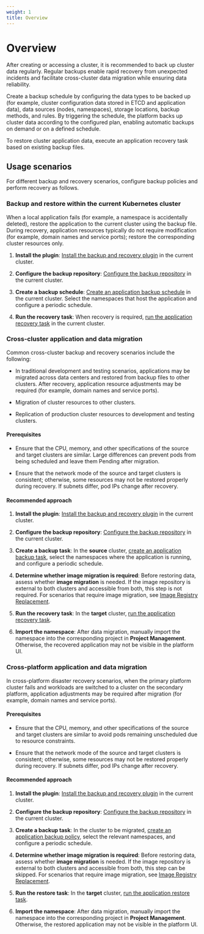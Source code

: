 ```yaml
---
weight: 1
title: Overview
---
```


# Overview

After creating or accessing a cluster, it is recommended to back up cluster data regularly. Regular backups enable rapid recovery from unexpected incidents and facilitate cross-cluster data migration while ensuring data reliability.

Create a backup schedule by configuring the data types to be backed up (for example, cluster configuration data stored in ETCD and application data), data sources (nodes, namespaces), storage locations, backup methods, and rules. By triggering the schedule, the platform backs up cluster data according to the configured plan, enabling automatic backups on demand or on a defined schedule.

To restore cluster application data, execute an application recovery task based on existing backup files.

## Usage scenarios

For different backup and recovery scenarios, configure backup policies and perform recovery as follows.

### Backup and restore within the current Kubernetes cluster

When a local application fails (for example, a namespace is accidentally deleted), restore the application to the current cluster using the backup file. During recovery, application resources typically do not require modification (for example, domain names and service ports); restore the corresponding cluster resources only.

1. **Install the plugin**: [Install the backup and recovery plugin](./install.mdx) in the current cluster.

2. **Configure the backup repository**: [Configure the backup repository](./repository.mdx) in the current cluster.

3. **Create a backup schedule**: [Create an application backup schedule](backups/app.mdx) in the current cluster. Select the namespaces that host the application and configure a periodic schedule.

4. **Run the recovery task**: When recovery is required, [run the application recovery task](recovery/app.mdx) in the current cluster.

### Cross-cluster application and data migration

Common cross-cluster backup and recovery scenarios include the following:

* In traditional development and testing scenarios, applications may be migrated across data centers and restored from backup files to other clusters. After recovery, application resource adjustments may be required (for example, domain names and service ports).

* Migration of cluster resources to other clusters.

* Replication of production cluster resources to development and testing clusters.

#### Prerequisites

* Ensure that the CPU, memory, and other specifications of the source and target clusters are similar. Large differences can prevent pods from being scheduled and leave them Pending after migration.

* Ensure that the network mode of the source and target clusters is consistent; otherwise, some resources may not be restored properly during recovery. If subnets differ, pod IPs change after recovery.

#### Recommended approach

1. **Install the plugin**: [Install the backup and recovery plugin](./install.mdx) in the current cluster.

2. **Configure the backup repository**: [Configure the backup repository](./repository.mdx) in the current cluster.

3. **Create a backup task**: In the **source** cluster, [create an application backup task](backups/app.mdx), select the namespaces where the application is running, and configure a periodic schedule.

4. **Determine whether image migration is required**: Before restoring data, assess whether **image migration** is needed. If the image repository is external to both clusters and accessible from both, this step is not required. For scenarios that require image migration, see [Image Registry Replacement](./recovery/imagesync.mdx).

5. **Run the recovery task**: In the **target** cluster, [run the application recovery task](recovery/app.mdx).

6. **Import the namespace**: After data migration, manually import the namespace into the corresponding project in **Project Management**. Otherwise, the recovered application may not be visible in the platform UI.

### Cross-platform application and data migration

In cross-platform disaster recovery scenarios, when the primary platform cluster fails and workloads are switched to a cluster on the secondary platform, application adjustments may be required after migration (for example, domain names and service ports).

#### Prerequisites

* Ensure that the CPU, memory, and other specifications of the source and target clusters are similar to avoid pods remaining unscheduled due to resource constraints.

* Ensure that the network mode of the source and target clusters is consistent; otherwise, some resources may not be restored properly during recovery. If subnets differ, pod IPs change after recovery.

#### Recommended approach

1. **Install the plugin**: [Install the backup and recovery plugin](./install.mdx) in the current cluster.

2. **Configure the backup repository**: [Configure the backup repository](./repository.mdx) in the current cluster.

3. **Create a backup task**: In the cluster to be migrated, [create an application backup policy](backups/app.mdx), select the relevant namespaces, and configure a periodic schedule.

4. **Determine whether image migration is required**: Before restoring data, assess whether **image migration** is needed. If the image repository is external to both clusters and accessible from both, this step can be skipped. For scenarios that require image migration, see [Image Registry Replacement](./recovery/imagesync.mdx).

5. **Run the restore task**: In the **target** cluster, [run the application restore task](recovery/app.mdx).

6. **Import the namespace**: After data migration, manually import the namespace into the corresponding project in **Project Management**. Otherwise, the restored application may not be visible in the platform UI.



